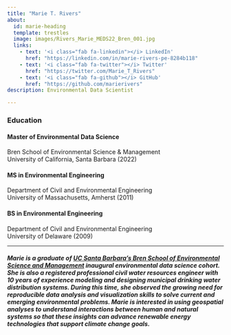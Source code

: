 ```yaml
---
title: "Marie T. Rivers"
about:
  id: marie-heading
  template: trestles
  image: images/Rivers_Marie_MEDS22_Bren_001.jpg
  links:
    - text: '<i class="fab fa-linkedin"></i> LinkedIn'
      href: "https://linkedin.com/in/marie-rivers-pe-8284b118"
    - text: '<i class="fab fa-twitter"></i> Twitter'
      href: "https://twitter.com/Marie_T_Rivers"
    - text: '<i class="fab fa-github"></i> GitHub'
      href: "https://github.com/marierivers"
description: Environmental Data Scientist

---
```


::: {#marie-heading}
<h3>Education</h3>
<h4>Master of Environmental Data Science</h4> 
Bren School of Environmental Science & Management<br>
University of California, Santa Barbara (2022)

<h4>MS in Environmental Engineering</h4> 
Department of Civil and Environmental Engineering<br>
University of Massachusetts, Amherst (2011)

<h4>BS in Environmental Engineering</h4> 
Department of Civil and Environmental Engineering<br>
University of Delaware (2009)


:::
------------------------------------------------------------------------

<h5>Marie is a graduate of [UC Santa Barbara's Bren School of Environmental Science and Management](https://ucsb-meds.github.io/) inaugural environmental data science cohort. She is also a registered professional civil water resources engineer with 10 years of  experience modeling and designing municipal drinking water distribution systems. During this time, she observed the growing need for reproducible data analysis and visualization skills to solve current and emerging environmental problems. Marie is interested in using geospatial analyses to understand interactions between human and natural systems so that these insights can advance renewable energy technologies that support climate change goals.


